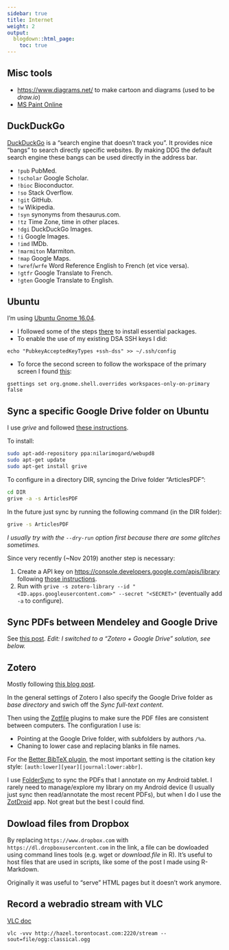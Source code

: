 ```yaml
---
sidebar: true
title: Internet
weight: 2
output:
  blogdown::html_page:
    toc: true
---
```


## Misc tools

- [https://www.diagrams.net/](https://www.diagrams.net/) to make cartoon and diagrams (used to be *draw.io*)
- [MS Paint Online](https://jspaint.app/)

## DuckDuckGo

[DuckDuckGo](https://duckduckgo.com/about) is a "search engine that doesn't track you". 
It provides nice "bangs" to search directly specific websites. 
By making DDG the default search engine these bangs can be used directly in the address bar.

- `!pub` PubMed.
- `!scholar` Google Scholar.
- `!bioc` Bioconductor.
- `!so` Stack Overflow.
- `!git` GitHub.
- `!w` Wikipedia.
- `!syn` synonyms from thesaurus.com.
- `!tz` Time Zone, time in other places.
- `!dgi` DuckDuckGo Images.
- `!i` Google Images.
- `!imd` IMDb.
- `!marmiton` Marmiton.
- `!map` Google Maps.
- `!wref`/`wrfe` Word Reference English to French (et vice versa).
- `!gtfr` Google Translate to French.
- `!gten` Google Translate to English.

## Ubuntu

I'm using [Ubuntu Gnome 16.04](https://wiki.ubuntu.com/UbuntuGNOME/GetUbuntuGNOME). 

+ I followed some of the steps [there](http://www.omgubuntu.co.uk/2016/04/10-things-to-do-after-installing-ubuntu-16-04-lts) to install essential packages.
+ To enable the use of my existing DSA SSH keys I did: 

`echo "PubkeyAcceptedKeyTypes +ssh-dss" >> ~/.ssh/config`

+ To force the second screen to follow the workspace of the primary screen I found [this](http://gregcor.com/2011/05/07/fix-dual-monitors-in-gnome-3-aka-my-workspaces-are-broken/): 

`gsettings set org.gnome.shell.overrides workspaces-only-on-primary false`

## Sync a specific Google Drive folder on Ubuntu

I use *grive* and followed [these instructions](https://www.howtoforge.com/tutorial/sync-documents-with-google-drive-on-ubuntu-linux/).

To install:

```sh
sudo apt-add-repository ppa:nilarimogard/webupd8
sudo apt-get update
sudo apt-get install grive
```

To configure in a directory DIR, syncing the Drive folder "ArticlesPDF":

```sh 
cd DIR
grive -a -s ArticlesPDF
```

In the future just sync by running the following command (in the DIR folder):

```sh
grive -s ArticlesPDF
```

*I usually try with the `--dry-run` option first because there are some glitches sometimes.*

Since very recently (~Nov 2019) another step is necessary:

1. Create a API key on [https://console.developers.google.com/apis/library](https://console.developers.google.com/apis/library) following [those instructions](https://github.com/vitalif/grive2/issues/287#issuecomment-559814555).
2. Run with `grive -s zotero-library --id "<ID.apps.googleusercontent.com>" --secret "<SECRET>"` (eventually add `-a` to configure).

## Sync PDFs between Mendeley and Google Drive

See [this post](/2018/09/22/sync-mendeley/).
*Edit: I switched to a "Zotero + Google Drive" solution, see below.*

## Zotero

Mostly following [this blog post](https://ikashnitsky.github.io/2019/zotero/).

In the general settings of Zotero I also specify the Google Drive folder as *base directory* and swich off the *Sync full-text content*.

Then using the [Zotfile](http://zotfile.com/) plugins to make sure the PDF files are consistent between computers.
The configuration I use is:

- Pointing at the Google Drive folder, with subfolders by authors `/%a`.
- Chaning to lower case and replacing blanks in file names.

For the [Better BibTeX plugin](https://retorque.re/zotero-better-bibtex/), the most important setting is the citation key style: `[auth:lower][year][journal:lower:abbr]`.

I use [FolderSync](https://play.google.com/store/apps/details?id=dk.tacit.android.foldersync.lite&hl=en_US) to sync the PDFs that I annotate on my Android tablet.
I rarely need to manage/explore my library on my Android device (I usually just sync then read/annotate the most recent PDFs), but when I do I use the [ZotDroid](https://play.google.com/store/apps/details?id=computer.benjamin.zotdr0id&hl=en_US) app. 
Not great but the best I could find.

## Dowload files from Dropbox

By replacing `https://www.dropbox.com` with `https://dl.dropboxusercontent.com` in the link, a file can be dowloaded using command lines tools (e.g. wget or *download.file* in R).
It's useful to host files that are used in scripts, like some of the post I made using R-Markdown.

Originally it was useful to "serve" HTML pages but it doesn't work anymore. 

## Record a webradio stream with VLC

[VLC doc](https://wiki.videolan.org/Documentation:Streaming_HowTo/Receive_and_Save_a_Stream/)

```
vlc -vvv http://hazel.torontocast.com:2220/stream --sout=file/ogg:classical.ogg
```
